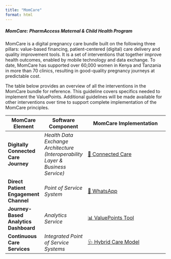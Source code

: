 ```yaml
---
title: "MomCare"
format: html
---
```


##### MomCare: PharmAccess Maternal & Child Health Program

MomCare is a digital pregnancy care bundle built on the following three pillars:  value-based financing, patient-centered (digital) care delivery and quality improvement tools. It is a set of interventions that together improve health outcomes, enabled by mobile technology and data exchange. To date, MomCare has supported over 60,000 women in Kenya and Tanzania in more than 70 clinics, resulting in good-quality pregnancy journeys at predictable cost. 

The table below provides an overview of all the interventions in the MomCare bundle for reference. This guideline covers specifics needed to implement the ValuePoints. Additional guidelines will be made available for other interventions over time to support complete implementation of the MomCare principles. 

| **MomCare Element**                | **Software Component**                                                  | **MomCare Implementation**                                                                                                                               |
|-----------------------------------|-------------------------------------------------------------------------|----------------------------------------------------------------------------------------------------------------------------------------------------------|
| **Digitally Connected Care Journey** | *Health Data Exchange Architecture*  <br> _(Interoperability Layer & Business Service)_ | [🔗 Connected Care](/docs/mamatoto/index.qmd)                                                                                   |
| **Direct Patient Engagement Channel** | *Point of Service System*                                               | [💬 WhatsApp](docs/whatsapp/narrative.html)                                                                                                              |
| **Journey-Based Analytics Dashboard** | *Analytics Service*                                                     | [📊 ValuePoints Tool](https://pharmaccess.github.io/momcare-valuepoints-documentation/docs/vp/narrative/valuepoints.html)                                |
| **Continuous Care Services**         | *Integrated Point of Service Systems*                                   | [🩺 Hybrid Care Model](https://pharmaccess.github.io/momcare-valuepoints-documentation/docs/hybridcaremodel/narrative.html)                              |
